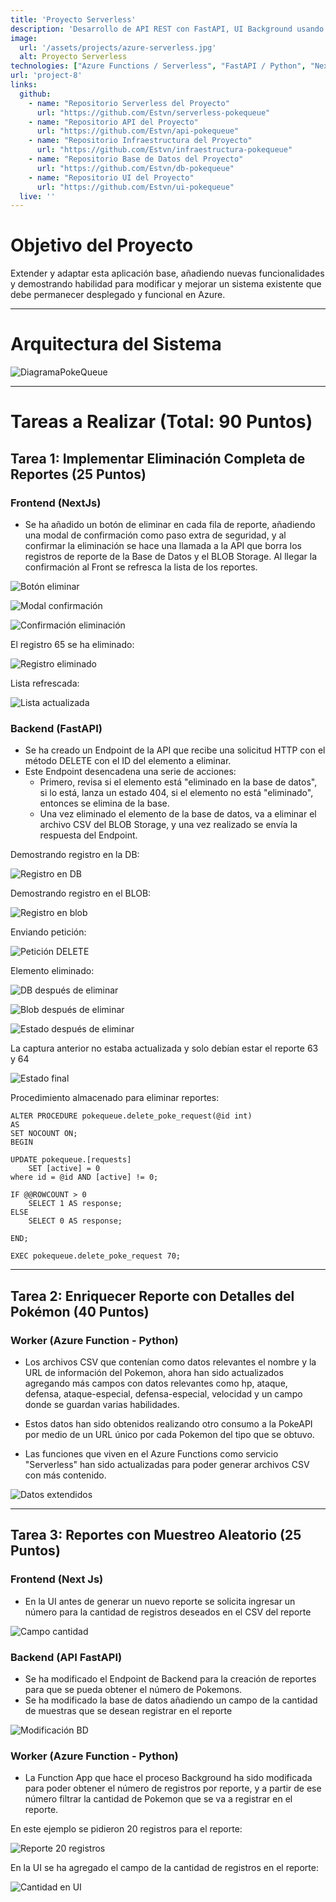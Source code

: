 ```yaml
---
title: 'Proyecto Serverless'
description: 'Desarrollo de API REST con FastAPI, UI Background usando Azure Functions y uso de Docker.'
image: 
  url: '/assets/projects/azure-serverless.jpg'
  alt: Proyecto Serverless
technologies: ["Azure Functions / Serverless", "FastAPI / Python", "Next Js / React", "Docker", "Terraform", "SQL Server"]
url: 'project-8'
links:
  github:
    - name: "Repositorio Serverless del Proyecto"
      url: "https://github.com/Estvn/serverless-pokequeue"
    - name: "Repositorio API del Proyecto"
      url: "https://github.com/Estvn/api-pokequeue"
    - name: "Repositorio Infraestructura del Proyecto"
      url: "https://github.com/Estvn/infraestructura-pokequeue"
    - name: "Repositorio Base de Datos del Proyecto"
      url: "https://github.com/Estvn/db-pokequeue"
    - name: "Repositorio UI del Proyecto"
      url: "https://github.com/Estvn/ui-pokequeue"
  live: ''
---
```


# Objetivo del Proyecto

Extender y adaptar esta aplicación base, añadiendo nuevas funcionalidades y demostrando habilidad para modificar y mejorar un sistema existente que debe permanecer desplegado y funcional en Azure.

-------------------------------------------------------

# Arquitectura del Sistema

![DiagramaPokeQueue](/assets/img/projects/app-pokequeue/DiagramaPokeQueue.svg)

-------------------------------------------------------

# Tareas a Realizar (Total: 90 Puntos)

## Tarea 1: Implementar Eliminación Completa de Reportes (25 Puntos)

### Frontend (NextJs)

- Se ha añadido un botón de eliminar en cada fila de reporte, añadiendo una modal de confirmación como paso extra de seguridad, y al confirmar la eliminación se hace una llamada a la API que borra los registros de reporte de la Base de Datos y el BLOB Storage. Al llegar la confirmación al Front se refresca la lista de los reportes.

![Botón eliminar](/assets/img/projects/app-pokequeue/20250807205501.png)

![Modal confirmación](/assets/img/projects/app-pokequeue/20250807205549.png)

![Confirmación eliminación](/assets/img/projects/app-pokequeue/20250807205605.png)

El registro 65 se ha eliminado:

![Registro eliminado](/assets/img/projects/app-pokequeue/20250807205642.png)

Lista refrescada:

![Lista actualizada](/assets/img/projects/app-pokequeue/20250807205728.png)

### Backend (FastAPI)

- Se ha creado un Endpoint de la API que recibe una solicitud HTTP con el método DELETE con el ID del elemento a eliminar.
- Este Endpoint desencadena una serie de acciones:
	- Primero, revisa si el elemento está "eliminado en la base de datos", si lo está, lanza un estado 404, si el elemento no está "eliminado", entonces se elimina de la base.
	- Una vez eliminado el elemento de la base de datos, va a eliminar el archivo CSV del BLOB Storage, y una vez realizado se envía la respuesta del Endpoint.

Demostrando registro en la DB:

![Registro en DB](/assets/img/projects/app-pokequeue/20250807211011.png)

Demostrando registro en el BLOB:

![Registro en blob](/assets/img/projects/app-pokequeue/20250807211031.png)

Enviando petición:

![Petición DELETE](/assets/img/projects/app-pokequeue/20250807210835.png)

Elemento eliminado:

![DB después de eliminar](/assets/img/projects/app-pokequeue/20250807211100.png)

![Blob después de eliminar](/assets/img/projects/app-pokequeue/20250807211118.png)

![Estado después de eliminar](/assets/img/projects/app-pokequeue/20250807211138.png)

La captura anterior no estaba actualizada y solo debían estar el reporte 63 y 64

![Estado final](/assets/img/projects/app-pokequeue/20250807211157.png)

Procedimiento almacenado para eliminar reportes:

```
ALTER PROCEDURE pokequeue.delete_poke_request(@id int)
AS
SET NOCOUNT ON;
BEGIN

UPDATE pokequeue.[requests]
	SET [active] = 0
where id = @id AND [active] != 0;

IF @@ROWCOUNT > 0
	SELECT 1 AS response;
ELSE
	SELECT 0 AS response;

END;

EXEC pokequeue.delete_poke_request 70;
```

----------------------------------------------

## Tarea 2: Enriquecer Reporte con Detalles del Pokémon (40 Puntos)

### Worker (Azure Function - Python)

- Los archivos CSV que contenían como datos relevantes el nombre y la URL de información del Pokemon, ahora han sido actualizados agregando más campos con datos relevantes como hp, ataque, defensa, ataque-especial, defensa-especial, velocidad y un campo donde se guardan varias habilidades. 
- Estos datos han sido obtenidos realizando otro consumo a la PokeAPI por medio de un URL único por cada Pokemon del tipo que se obtuvo.

- Las funciones que viven en el Azure Functions como servicio "Serverless" han sido actualizadas para poder generar archivos CSV con más contenido.

![Datos extendidos](/assets/img/projects/app-pokequeue/20250808003850.png)

----------------------------------------------

## Tarea 3: Reportes con Muestreo Aleatorio (25 Puntos)

### Frontend (Next Js)

- En la UI antes de generar un nuevo reporte se solicita ingresar un número para la cantidad de registros deseados en el CSV del reporte

![Campo cantidad](/assets/img/projects/app-pokequeue/20250808111909.png)

### Backend (API FastAPI)

- Se ha modificado el Endpoint de Backend para la creación de reportes para que se pueda obtener el número de Pokemons.
- Se ha modificado la base de datos añadiendo un campo de la cantidad de muestras que se desean registrar en el reporte

![Modificación BD](/assets/img/projects/app-pokequeue/20250808114147.png)

### Worker (Azure Function - Python)

- La Function App que hace el proceso Background ha sido modificada para poder obtener el número de registros por reporte, y a partir de ese número filtrar la cantidad de Pokemon que se va a registrar en el reporte.

En este ejemplo se pidieron 20 registros para el reporte:

![Reporte 20 registros](/assets/img/projects/app-pokequeue/20250808114429.png)

En la UI se ha agregado el campo de la cantidad de registros en el reporte:

![Cantidad en UI](/assets/img/projects/app-pokequeue/20250808114504.png)





















































